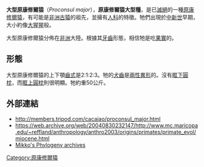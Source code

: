 {{Speciesbox
|image = Proconsul NT.jpg
| name = 大型原康修爾猿
| fossil_range = [[中新世|中新世]]
| genus = Proconsul
| species = major
| authority = [[高斯克拉|Le Gros Clark]] & [[路易士·利基|Leakey]], 1950
| synonyms = ''Ugandapithecus major''<small> Le Gros Clark & Leakey, 1950</small>

}}

'''大型原康修爾猿'''（''Proconsul major''），'''原康修爾猿大型種'''，是已[[滅絕|滅絕]]的一種[[原康修爾猿|原康修爾猿]]，有可能是[[非洲古猿|非洲古猿]]的祖先，並擁有[[人科|人科]]的特徵。牠們出現於[[中新世|中新世]]早期，大小約像[[大猩猩|大猩猩]]般。

大型原康修爾猿分佈在[[非洲|非洲]]大陸。根據其[[牙齒|牙齒]]形態，相信牠是吃[[果實|果實]]的。

==形態==
大型原康修爾猿的上下顎[[齒式|齒式]]是2:1:2:3。牠的[[犬齒|犬齒]]是[[兩性異形|兩性異形]]的。沒有[[眶下圓枕|眶下圓枕]]，而[[眶上圓枕|眶上圓枕]]則很明顯。牠約重50公斤。

==外部連結==
*http://members.tripod.com/cacajao/proconsul_major.html {{Wayback|url=http://members.tripod.com/cacajao/proconsul_major.html |date=20071124024258 }}
*https://web.archive.org/web/20040830232147/http://www.mc.maricopa.edu/~reffland/anthropology/anthro2003/origins/primates/primate_evol/miocene.html
*[https://web.archive.org/web/20050906002923/http://www.fmnh.helsinki.fi/users/haaramo/metazoa/Deuterostoma/Chordata/Synapsida/Eutheria/Primates/Hominoidea/Proconsulidae.htm Mikko's Phylogeny archives]
{{Taxonbar|from=Q1002382}}

[[Category:原康修爾猿|Category:原康修爾猿]]